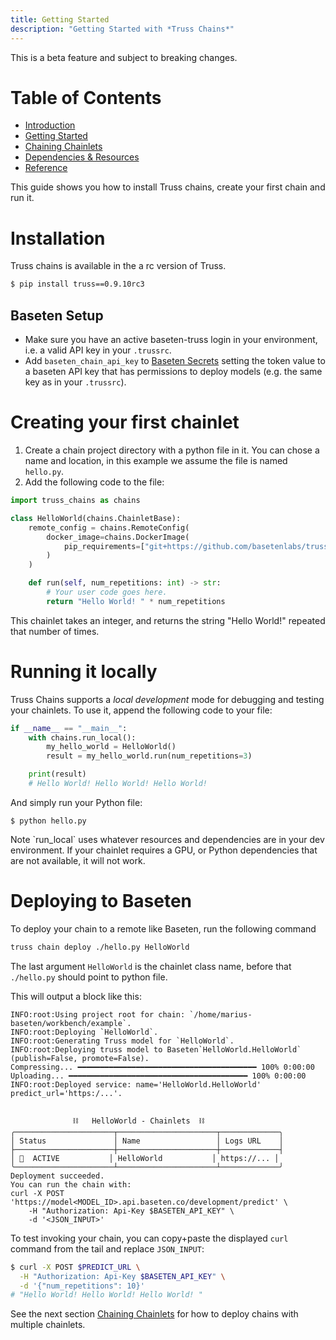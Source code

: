 ```yaml
---
title: Getting Started
description: "Getting Started with *Truss Chains*"
---
```


<Warning>This is a beta feature and subject to breaking changes.</Warning>

# Table of Contents

* [Introduction](/chains/intro)
* [Getting Started](/chains/getting-started)
* [Chaining Chainlets](/chains/chaining-chainlets)
* [Dependencies & Resources](/chains/deps-and-resources)
* [Reference](/chains/full-reference)


This guide shows you how to install Truss chains, create your first chain and run it.

# Installation

Truss chains is available in the a rc version of Truss.

```bash
$ pip install truss==0.9.10rc3
```

## Baseten Setup

* Make sure you have an active baseten-truss login in your environment, i.e. a valid API key in your `.trussrc`.
* Add `baseten_chain_api_key` to [Baseten Secrets](https://app.baseten.co/settings/secrets) setting the token value
 to a baseten API key that has permissions to deploy models (e.g. the same key as in your `.trussrc`).


# Creating your first chainlet

1. Create a chain project directory with a python file in it. You can chose a name and location, in this example we
assume the file is named `hello.py`.
1. Add the following code to the file:

```python
import truss_chains as chains

class HelloWorld(chains.ChainletBase):
    remote_config = chains.RemoteConfig(
        docker_image=chains.DockerImage(
            pip_requirements=["git+https://github.com/basetenlabs/truss.git"]
        )
    )

    def run(self, num_repetitions: int) -> str:
        # Your user code goes here.
        return "Hello World! " * num_repetitions
```

This chainlet takes an integer, and returns the string "Hello World!" repeated that number of times.

# Running it locally

Truss Chains supports a *local development* mode for debugging and testing your chainlets.
To use it, append the following code to your file:

```python
if __name__ == "__main__":
    with chains.run_local():
        my_hello_world = HelloWorld()
        result = my_hello_world.run(num_repetitions=3)

    print(result)
    # Hello World! Hello World! Hello World!
```

And simply run your Python file:

```
$ python hello.py
```

<Warning>
Note `run_local` uses whatever resources and dependencies are in your dev environment. If your chainlet requires a GPU,
or Python dependencies that are not available, it will not work.
</Warning>

# Deploying to Baseten

To deploy your chain to a remote like Baseten, run the following command

```bash
truss chain deploy ./hello.py HelloWorld
```

The last argument `HelloWorld` is the chainlet class name, before that `./hello.py` should point to python file.



This will output a block like this:

```
INFO:root:Using project root for chain: `/home/marius-baseten/workbench/example`.
INFO:root:Deploying `HelloWorld`.
INFO:root:Generating Truss model for `HelloWorld`.
INFO:root:Deploying truss model to Baseten`HelloWorld.HelloWorld` (publish=False, promote=False).
Compressing... ━━━━━━━━━━━━━━━━━━━━━━━━━━━━━━━━━━━━━━━━ 100% 0:00:00
Uploading... ━━━━━━━━━━━━━━━━━━━━━━━━━━━━━━━━━━━━━━━━ 100% 0:00:00
INFO:root:Deployed service: name='HelloWorld.HelloWorld' predict_url='https:/...'.


              ⛓️   HelloWorld - Chainlets  ⛓️
╭──────────────────────┬──────────────────────┬─────────────╮
│ Status               │ Name                 │ Logs URL    │
├──────────────────────┼──────────────────────┼─────────────┤
│ 💚  ACTIVE           │ HelloWorld           │ https://... │
╰──────────────────────┴──────────────────────┴─────────────╯
Deployment succeeded.
You can run the chain with:
curl -X POST 'https://model<MODEL_ID>.api.baseten.co/development/predict' \
    -H "Authorization: Api-Key $BASETEN_API_KEY" \
    -d '<JSON_INPUT>'

```

To test invoking your chain, you can copy+paste the displayed `curl` command from the tail and replace `JSON_INPUT`:

```bash
$ curl -X POST $PREDICT_URL \
  -H "Authorization: Api-Key $BASETEN_API_KEY" \
  -d '{"num_repetitions": 10}'
# "Hello World! Hello World! Hello World! "
```


See the next section [Chaining Chainlets](/chains/chaining-chainlets) for how to deploy chains with multiple
chainlets.
